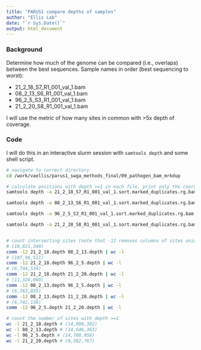 ---
title: "PARUS1 compare depths of samples"
author: "Ellis Lab"
date: "`r Sys.Date()`"
output: html_document
---

### Background
Determine how much of the genome can be compared (i.e., overlaps) between the best sequences. Sample names in order (best sequencing to worst):

* 21_2_18_S7_R1_001_val_1.bam
* 08_2_13_S6_R1_001_val_1.bam
* 96_2_5_S3_R1_001_val_1.bam
* 21_2_20_S8_R1_001_val_1.bam

I will use the metric of how many sites in common with >5x depth of coverage.

### Code
I will do this in an interactive slurm session with `samtools depth` and some shell script.
```{bash, eval = FALSE}
# navigate to correct directory
cd /work/vaellis/parus1_swga_methods_final/09_pathogen_bam_mrkdup

# calculate positions with depth >=1 in each file, print only the coordinates (remove the depth)
samtools depth -a 21_2_18_S7_R1_001_val_1.sort.marked_duplicates.rg.bam | awk '$3 >= 1' | awk -v OFS='_' '{print $1, $2}' | sort > 21_2_18.depth

samtools depth -a 08_2_13_S6_R1_001_val_1.sort.marked_duplicates.rg.bam | awk '$3 >= 1' | awk -v OFS='_' '{print $1, $2}' | sort > 08_2_13.depth

samtools depth -a 96_2_5_S3_R1_001_val_1.sort.marked_duplicates.rg.bam | awk '$3 >= 1' | awk -v OFS='_' '{print $1, $2}' | sort > 96_2_5.depth

samtools depth -a 21_2_20_S8_R1_001_val_1.sort.marked_duplicates.rg.bam | awk '$3 >= 1' | awk -v OFS='_' '{print $1, $2}' | sort > 21_2_20.depth


# count intersecting sites (note that -12 removes columns of sites unique to each file and leaves the third column which is the intersection)
# (10,821,340)
comm -12 21_2_18.depth 08_2_13.depth | wc -l
# (107,96,511)
comm -12 21_2_18.depth 96_2_5.depth | wc -l
# (6,744,534)
comm -12 21_2_18.depth 21_2_20.depth | wc -l
# (11,326,060)
comm -12 08_2_13.depth 96_2_5.depth | wc -l
# (6,763,035)
comm -12 08_2_13.depth 21_2_20.depth | wc -l
# (6,742,138)
comm -12 96_2_5.depth 21_2_20.depth | wc -l

# count the number of sites with depth >=1
wc -l 21_2_18.depth # (14,090,382)
wc -l 08_2_13.depth # (14,646,363)
wc -l 96_2_5.depth # (14,708,958)
wc -l 21_2_20.depth # (8,382,767)
```

